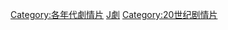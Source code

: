 [[Category:各年代劇情片|Category:各年代劇情片]]
[[Category:1970年代電影作品|J劇]]
[[Category:20世纪剧情片|Category:20世纪剧情片]]